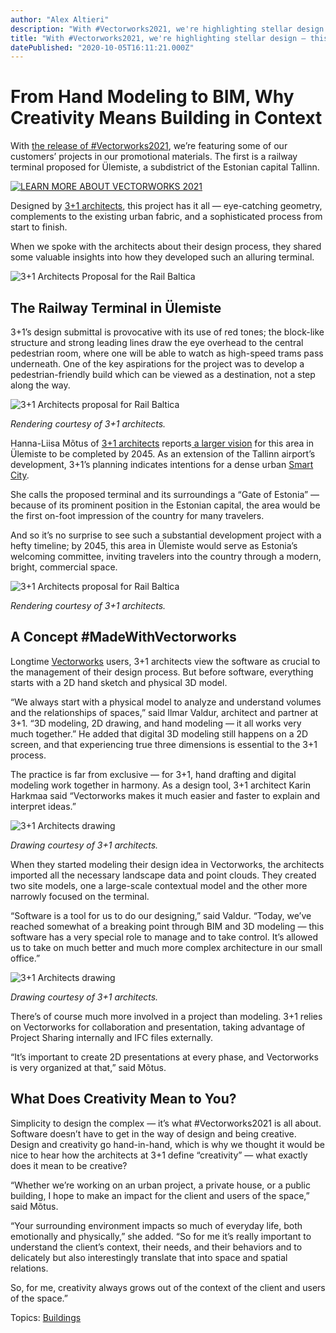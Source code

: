 ```yaml
---
author: "Alex Altieri"
description: "With #Vectorworks2021, we're highlighting stellar design — this time, 3+1 Architects' proposed railway terminal in Ülemiste."
title: "With #Vectorworks2021, we're highlighting stellar design — this time, 3+1 Architects' proposed railway terminal in Ülemiste." 
datePublished: "2020-10-05T16:11:21.000Z"
---
```

# From Hand Modeling to BIM, Why Creativity Means Building in Context

With [the release of #Vectorworks2021](https://www.vectorworks.net/2021?utm%5Fcampaign=blog&utm%5Fmedium=planetvectorworks&utm%5Fsource=link&utm%5Fcontent=100520archsignatureblog), we’re featuring some of our customers’ projects in our promotional materials. The first is a railway terminal proposed for Ülemiste, a subdistrict of the Estonian capital Tallinn.

[![LEARN MORE ABOUT VECTORWORKS 2021](https://no-cache.hubspot.com/cta/default/3018241/80d36021-9e10-4b90-bc67-ce43fccdcd89.png)](https://cta-redirect.hubspot.com/cta/redirect/3018241/80d36021-9e10-4b90-bc67-ce43fccdcd89) 

Designed by [3+1 architects](https://www.threeplusone.ee/), this project has it all — eye-catching geometry, complements to the existing urban fabric, and a sophisticated process from start to finish.

When we spoke with the architects about their design process, they shared some valuable insights into how they developed such an alluring terminal.

![3+1 Architects Proposal for the Rail Baltica](https://blog.vectorworks.net/hs-fs/hubfs/Blog%20Images/201005_ARCH%20Signature%20Project/5053-2009-launch-blog-signature-project-architect-1.jpg?width=600&name=5053-2009-launch-blog-signature-project-architect-1.jpg)

## The Railway Terminal in Ülemiste

3+1’s design submittal is provocative with its use of red tones; the block-like structure and strong leading lines draw the eye overhead to the central pedestrian room, where one will be able to watch as high-speed trams pass underneath. One of the key aspirations for the project was to develop a pedestrian-friendly build which can be viewed as a destination, not a step along the way.

![3+1 Architects proposal for Rail Baltica](https://blog.vectorworks.net/hs-fs/hubfs/Blog%20Images/201005_ARCH%20Signature%20Project/5053-2009-launch-blog-signature-project-architect-2.jpg?width=600&name=5053-2009-launch-blog-signature-project-architect-2.jpg)

_Rendering courtesy of 3+1 architects._

Hanna-Liisa Mõtus of [3+1 architects](../../../net/vectorworks/blog/women-in-architecture-a-conversation-with-31-architects.html) reports[ a larger vision](https://www.threeplusone.ee/work/ulemiste-concept/) for this area in Ülemiste to be completed by 2045\. As an extension of the Tallinn airport’s development, 3+1’s planning indicates intentions for a dense urban [Smart City](../../../net/vectorworks/blog/the-future-is-here-this-smart-street-actually-responds-to-the-needs-of-people.html).

She calls the proposed terminal and its surroundings a “Gate of Estonia” — because of its prominent position in the Estonian capital, the area would be the first on-foot impression of the country for many travelers.

And so it’s no surprise to see such a substantial development project with a hefty timeline; by 2045, this area in Ülemiste would serve as Estonia’s welcoming committee, inviting travelers into the country through a modern, bright, commercial space. 

![3+1 Architects proposal for Rail Baltica](https://blog.vectorworks.net/hs-fs/hubfs/Blog%20Images/201005_ARCH%20Signature%20Project/5053-2009-launch-blog-signature-project-architect-3.jpg?width=600&name=5053-2009-launch-blog-signature-project-architect-3.jpg)

_Rendering courtesy of 3+1 architects._

## A Concept #MadeWithVectorworks

Longtime [Vectorworks](https://www.vectorworks.net/en-US/architect?utm%5Fcampaign=blog&utm%5Fmedium=planetvectorworks&utm%5Fsource=link&utm%5Fcontent=100520archsignatureblog) users, 3+1 architects view the software as crucial to the management of their design process. But before software, everything starts with a 2D hand sketch and physical 3D model.

“We always start with a physical model to analyze and understand volumes and the relationships of spaces,” said Ilmar Valdur, architect and partner at 3+1\. “3D modeling, 2D drawing, and hand modeling — it all works very much together.” He added that digital 3D modeling still happens on a 2D screen, and that experiencing true three dimensions is essential to the 3+1 process.

The practice is far from exclusive — for 3+1, hand drafting and digital modeling work together in harmony. As a design tool, 3+1 architect Karin Harkmaa said “Vectorworks makes it much easier and faster to explain and interpret ideas.”

![3+1 Architects drawing](https://blog.vectorworks.net/hs-fs/hubfs/Blog%20Images/201005_ARCH%20Signature%20Project/5053-2009-launch-blog-signature-project-architect-4.jpg?width=600&name=5053-2009-launch-blog-signature-project-architect-4.jpg)

_Drawing courtesy of 3+1 architects._

When they started modeling their design idea in Vectorworks, the architects imported all the necessary landscape data and point clouds. They created two site models, one a large-scale contextual model and the other more narrowly focused on the terminal.

“Software is a tool for us to do our designing,” said Valdur. “Today, we’ve reached somewhat of a breaking point through BIM and 3D modeling — this software has a very special role to manage and to take control. It’s allowed us to take on much better and much more complex architecture in our small office.”

![3+1 Architects drawing](https://blog.vectorworks.net/hs-fs/hubfs/Blog%20Images/201005_ARCH%20Signature%20Project/5053-2009-launch-blog-signature-project-architect-5.jpg?width=600&name=5053-2009-launch-blog-signature-project-architect-5.jpg)

_Drawing courtesy of 3+1 architects._

There’s of course much more involved in a project than modeling. 3+1 relies on Vectorworks for collaboration and presentation, taking advantage of Project Sharing internally and IFC files externally.

“It’s important to create 2D presentations at every phase, and Vectorworks is very organized at that,” said Mõtus.

## What Does Creativity Mean to You?

Simplicity to design the complex — it’s what #Vectorworks2021 is all about. Software doesn’t have to get in the way of design and being creative. Design and creativity go hand-in-hand, which is why we thought it would be nice to hear how the architects at 3+1 define “creativity” — what exactly does it mean to be creative?

“Whether we’re working on an urban project, a private house, or a public building, I hope to make an impact for the client and users of the space,” said Mõtus. 

“Your surrounding environment impacts so much of everyday life, both emotionally and physically,” she added. “So for me it’s really important to understand the client’s context, their needs, and their behaviors and to delicately but also interestingly translate that into space and spatial relations. 

So, for me, creativity always grows out of the context of the client and users of the space.” 

 Topics: [Buildings](https://blog.vectorworks.net/topic/buildings) 

 